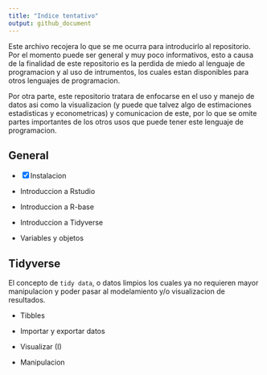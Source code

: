 ```yaml
---
title: "Indice tentativo"
output: github_document
---
```


Este archivo recojera lo que se me ocurra para introducirlo al repositorio. Por el momento puede ser general y muy poco informativos, esto a causa de la finalidad de este repositorio es la perdida de miedo al lenguaje de programacion y al uso de intrumentos, los cuales estan disponibles para otros lenguajes de programacion. 

Por otra parte, este repositorio tratara de enfocarse en el uso y manejo de datos asi como la visualizacion (y puede que talvez algo de estimaciones estadisticas y econometricas) y comunicacion de este, por lo que se omite partes importantes de los otros usos que puede tener este lenguaje de programacion. 


## General 

- [x] Instalacion

- Introduccion a Rstudio 

- Introduccion a R-base

- Introduccion a Tidyverse 

- Variables y objetos

## Tidyverse 

El concepto de `tidy data`, o datos limpios los cuales ya no requieren mayor manipulacion y poder pasar al modelamiento y/o visualizacion de resultados.

- Tibbles
  
- Importar y exportar datos

- Visualizar (I)

- Manipulacion  
